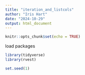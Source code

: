 ```yaml
---
title: "iteration_and_listcols"
author: "Iris Hart"
date: "2024-10-29"
output: html_document
---
```


```r
knitr::opts_chunk$set(echo = TRUE)
```


load packages 
```r
library(tidyverse)
library(rvest)
```

```r
set.seed(1)
```